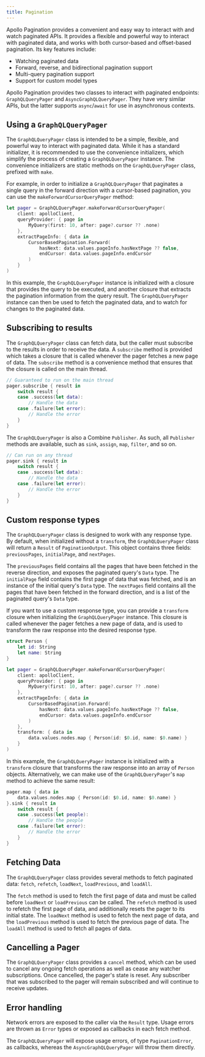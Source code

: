 ```yaml
---
title: Pagination
---
```


Apollo Pagination provides a convenient and easy way to interact with and watch paginated APIs. It provides a flexible and powerful way to interact with paginated data, and works with both cursor-based and offset-based pagination. Its key features include:

- Watching paginated data
- Forward, reverse, and bidirectional pagination support
- Multi-query pagination support
- Support for custom model types

Apollo Pagination provides two classes to interact with paginated endpoints: `GraphQLQueryPager` and `AsyncGraphQLQueryPager`. They have very similar APIs, but the latter supports `async`/`await` for use in asynchronous contexts.

## Using a `GraphQLQueryPager`

The `GraphQLQueryPager` class is intended to be a simple, flexible, and powerful way to interact with paginated data. While it has a standard initializer, it is recommended to use the convenience initializers, which simplify the process of creating a `GraphQLQueryPager` instance. The convenience initializers are static methods on the `GraphQLQueryPager` class, prefixed with `make`.

For example, in order to initialize a `GraphQLQueryPager` that paginates a single query in the forward direction with a cursor-based pagination, you can use the `makeForwardCursorQueryPager` method:

```swift
let pager = GraphQLQueryPager.makeForwardCursorQueryPager(
    client: apolloClient,
    queryProvider: { page in
        MyQuery(first: 10, after: page?.cursor ?? .none)
    },
    extractPageInfo: { data in
        CursorBasedPagination.Forward(
            hasNext: data.values.pageInfo.hasNextPage ?? false,
            endCursor: data.values.pageInfo.endCursor
        )
    }
)
```

In this example, the `GraphQLQueryPager` instance is initialized with a closure that provides the query to be executed, and another closure that extracts the pagination information from the query result. The `GraphQLQueryPager` instance can then be used to fetch the paginated data, and to watch for changes to the paginated data. 

## Subscribing to results

The `GraphQLQueryPager` class can fetch data, but the caller must subscribe to the results in order to receive the data. A `subscribe` method is provided which takes a closure that is called whenever the pager fetches a new page of data. The `subscribe` method is a convenience method that ensures that the closure is called on the main thread.

```swift
// Guaranteed to run on the main thread
pager.subscribe { result in
    switch result {
    case .success(let data):
        // Handle the data
    case .failure(let error):
        // Handle the error
    }
}
```

The `GraphQLQueryPager` is also a Combine `Publisher`. As such, all `Publisher` methods are available, such as `sink`, `assign`, `map`, `filter`, and so on. 

```swift
// Can run on any thread
pager.sink { result in
    switch result {
    case .success(let data):
        // Handle the data
    case .failure(let error):
        // Handle the error
    }
}
```

## Custom response types

The `GraphQLQueryPager` class is designed to work with any response type. By default, when initialized without a `transform`, the `GraphQLQueryPager` class will return a `Result` of `PaginationOutput`. This object contains three fields: `previousPages`, `initialPage`, and `nextPages`. 

The `previousPages` field contains all the pages that have been fetched in the reverse direction, and exposes the paginated query's `Data` type. The `initialPage` field contains the first page of data that was fetched, and is an instance of the initial query's `Data` type. The `nextPages` field contains all the pages that have been fetched in the forward direction, and is a list of the paginated query's `Data` type.

If you want to use a custom response type, you can provide a `transform` closure when initializing the `GraphQLQueryPager` instance. This closure is called whenever the pager fetches a new page of data, and is used to transform the raw response into the desired response type. 

```swift
struct Person {
    let id: String
    let name: String
}

let pager = GraphQLQueryPager.makeForwardCursorQueryPager(
    client: apolloClient,
    queryProvider: { page in
        MyQuery(first: 10, after: page?.cursor ?? .none)
    },
    extractPageInfo: { data in
        CursorBasedPagination.Forward(
            hasNext: data.values.pageInfo.hasNextPage ?? false,
            endCursor: data.values.pageInfo.endCursor
        )
    },
    transform: { data in 
        data.values.nodes.map { Person(id: $0.id, name: $0.name) }
    }
)
```

In this example, the `GraphQLQueryPager` instance is initialized with a `transform` closure that transforms the raw response into an array of `Person` objects. Alternatively, we can make use of the `GraphQLQueryPager`'s `map` method to achieve the same result:

```swift
pager.map { data in 
    data.values.nodes.map { Person(id: $0.id, name: $0.name) }
}.sink { result in
    switch result {
    case .success(let people):
        // Handle the people
    case .failure(let error):
        // Handle the error
    }
}
```

## Fetching Data

The `GraphQLQueryPager` class provides several methods to fetch paginated data: `fetch`, `refetch`, `loadNext`, `loadPrevious`, and `loadAll`. 

The `fetch` method is used to fetch the first page of data and must be called before `loadNext` or `loadPrevious` can be called. The `refetch` method is used to refetch the first page of data, and additionally resets the pager to its initial state. The `loadNext` method is used to fetch the next page of data, and the `loadPrevious` method is used to fetch the previous page of data. The `loadAll` method is used to fetch all pages of data. 

## Cancelling a Pager

The `GraphQLQueryPager` class provides a `cancel` method, which can be used to cancel any ongoing fetch operations as well as cease any watcher subscriptions. Once cancelled, the pager's state is reset. Any subscriber that was subscribed to the pager will remain subscribed and will continue to receive updates. 

## Error handling

Network errors are exposed to the caller via the `Result` type. Usage errors are thrown as `Error` types or exposed as callbacks in each fetch method. 

The `GraphQLQueryPager` will expose usage errors, of type `PaginationError`, as callbacks, whereas the `AsyncGraphQLQueryPager` will throw them directly.
